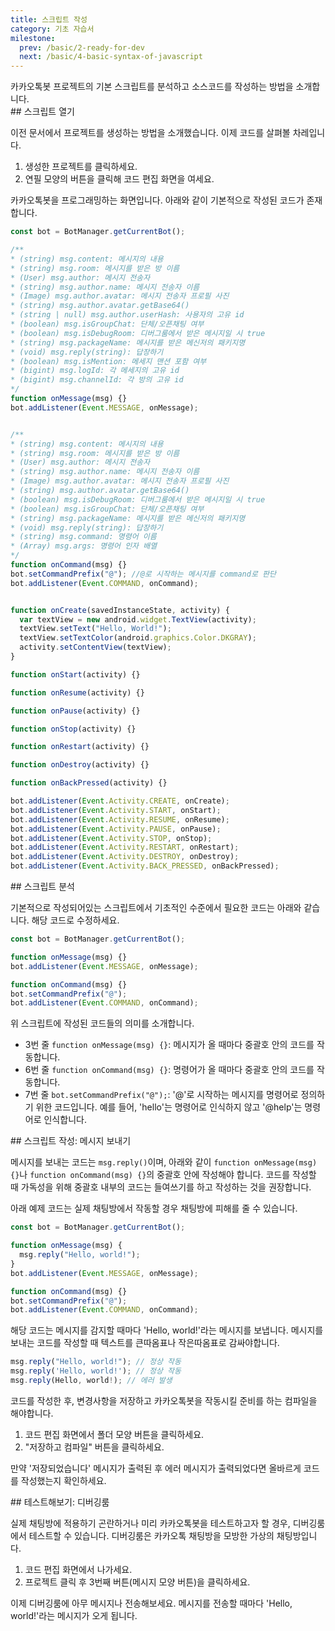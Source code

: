 ```yaml
---
title: 스크립트 작성
category: 기초 자습서
milestone:
  prev: /basic/2-ready-for-dev
  next: /basic/4-basic-syntax-of-javascript
---
```


<Section>
  카카오톡봇 프로젝트의 기본 스크립트를 분석하고 소스코드를 작성하는 방법을 소개합니다.
</Section>
<Section>
  ## 스크립트 열기

  이전 문서에서 프로젝트를 생성하는 방법을 소개했습니다. 이제 코드를 살펴볼 차레입니다.

  1. 생성한 프로젝트를 클릭하세요.
  2. 연필 모양의 버튼을 클릭해 코드 편집 화면을 여세요.

  카카오톡봇을 프로그래밍하는 화면입니다. 아래와 같이 기본적으로 작성된 코드가 존재합니다.

  ~~~js
  const bot = BotManager.getCurrentBot();

  /**
  * (string) msg.content: 메시지의 내용
  * (string) msg.room: 메시지를 받은 방 이름
  * (User) msg.author: 메시지 전송자
  * (string) msg.author.name: 메시지 전송자 이름
  * (Image) msg.author.avatar: 메시지 전송자 프로필 사진
  * (string) msg.author.avatar.getBase64()
  * (string | null) msg.author.userHash: 사용자의 고유 id
  * (boolean) msg.isGroupChat: 단체/오픈채팅 여부
  * (boolean) msg.isDebugRoom: 디버그룸에서 받은 메시지일 시 true
  * (string) msg.packageName: 메시지를 받은 메신저의 패키지명
  * (void) msg.reply(string): 답장하기
  * (boolean) msg.isMention: 메세지 맨션 포함 여부
  * (bigint) msg.logId: 각 메세지의 고유 id
  * (bigint) msg.channelId: 각 방의 고유 id
  */
  function onMessage(msg) {}
  bot.addListener(Event.MESSAGE, onMessage);


  /**
  * (string) msg.content: 메시지의 내용
  * (string) msg.room: 메시지를 받은 방 이름
  * (User) msg.author: 메시지 전송자
  * (string) msg.author.name: 메시지 전송자 이름
  * (Image) msg.author.avatar: 메시지 전송자 프로필 사진
  * (string) msg.author.avatar.getBase64()
  * (boolean) msg.isDebugRoom: 디버그룸에서 받은 메시지일 시 true
  * (boolean) msg.isGroupChat: 단체/오픈채팅 여부
  * (string) msg.packageName: 메시지를 받은 메신저의 패키지명
  * (void) msg.reply(string): 답장하기
  * (string) msg.command: 명령어 이름
  * (Array) msg.args: 명령어 인자 배열
  */
  function onCommand(msg) {}
  bot.setCommandPrefix("@"); //@로 시작하는 메시지를 command로 판단
  bot.addListener(Event.COMMAND, onCommand);


  function onCreate(savedInstanceState, activity) {
    var textView = new android.widget.TextView(activity);
    textView.setText("Hello, World!");
    textView.setTextColor(android.graphics.Color.DKGRAY);
    activity.setContentView(textView);
  }

  function onStart(activity) {}

  function onResume(activity) {}

  function onPause(activity) {}

  function onStop(activity) {}

  function onRestart(activity) {}

  function onDestroy(activity) {}

  function onBackPressed(activity) {}

  bot.addListener(Event.Activity.CREATE, onCreate);
  bot.addListener(Event.Activity.START, onStart);
  bot.addListener(Event.Activity.RESUME, onResume);
  bot.addListener(Event.Activity.PAUSE, onPause);
  bot.addListener(Event.Activity.STOP, onStop);
  bot.addListener(Event.Activity.RESTART, onRestart);
  bot.addListener(Event.Activity.DESTROY, onDestroy);
  bot.addListener(Event.Activity.BACK_PRESSED, onBackPressed);
  ~~~
</Section>
<Section>
  ## 스크립트 분석

  기본적으로 작성되어있는 스크립트에서 기초적인 수준에서 필요한 코드는 아래와 같습니다. 해당 코드로 수정하세요.

  ~~~js
  const bot = BotManager.getCurrentBot();

  function onMessage(msg) {}
  bot.addListener(Event.MESSAGE, onMessage);

  function onCommand(msg) {}
  bot.setCommandPrefix("@");
  bot.addListener(Event.COMMAND, onCommand);
  ~~~

  위 스크립트에 작성된 코드들의 의미를 소개합니다.

  - 3번 줄 `function onMessage(msg) {}`: 메시지가 올 때마다 중괄호 안의 코드를 작동합니다.
  - 6번 줄 `function onCommand(msg) {}`: 명령어가 올 때마다 중괄호 안의 코드를 작동합니다.
  - 7번 줄 `bot.setCommandPrefix("@");`: '@'로 시작하는 메시지를 명령어로 정의하기 위한 코드입니다. 예를 들어, 'hello'는 명령어로 인식하지 않고 '@help'는 명령어로
  인식합니다.
</Section>
<Section>
  ## 스크립트 작성: 메시지 보내기

  메시지를 보내는 코드는 `msg.reply()`이며, 아래와 같이 `function onMessage(msg) {}`나 `function onCommand(msg) {}`의 중괄호 안에 작성해야 합니다. 코드를
  작성할 때 가독성을 위해 중괄호 내부의 코드는 들여쓰기를 하고 작성하는 것을 권장합니다.

  <Noti type="warning">
    아래 예제 코드는 실제 채팅방에서 작동할 경우 채팅방에 피해를 줄 수 있습니다.
  </Noti>

  ~~~js
  const bot = BotManager.getCurrentBot();

  function onMessage(msg) {
    msg.reply("Hello, world!");
  }
  bot.addListener(Event.MESSAGE, onMessage);

  function onCommand(msg) {}
  bot.setCommandPrefix("@");
  bot.addListener(Event.COMMAND, onCommand);
  ~~~

  해당 코드는 메시지를 감지할 때마다 'Hello, world!'라는 메시지를 보냅니다. 메시지를 보내는 코드를 작성할 때 텍스트를 큰따옴표나 작은따옴표로 감싸야합니다.

  ~~~js
  msg.reply("Hello, world!"); // 정상 작동
  msg.reply('Hello, world!'); // 정상 작동
  msg.reply(Hello, world!); // 에러 발생
  ~~~

  코드를 작성한 후, 변경사항을 저장하고 카카오톡봇을 작동시킬 준비를 하는 컴파일을 해야합니다.

  1. 코드 편집 화면에서 폴더 모양 버튼을 클릭하세요.
  2. "저장하고 컴파일" 버튼을 클릭하세요.

  만약 '저장되었습니다' 메시지가 출력된 후 에러 메시지가 출력되었다면 올바르게 코드를 작성했는지 확인하세요.
</Section>
<Section>
  ## 테스트해보기: 디버깅룸

  실제 채팅방에 적용하기 곤란하거나 미리 카카오톡봇을 테스트하고자 할 경우, 디버깅룸에서 테스트할 수 있습니다. 디버깅룸은 카카오톡 채팅방을 모방한 가상의 채팅방입니다.

  1. 코드 편집 화면에서 나가세요.
  2. 프로젝트 클릭 후 3번째 버튼(메시지 모양 버튼)을 클릭하세요.

  이제 디버깅룸에 아무 메시지나 전송해보세요. 메시지를 전송할 때마다 'Hello, world!'라는 메시지가 오게 됩니다.
</Section>